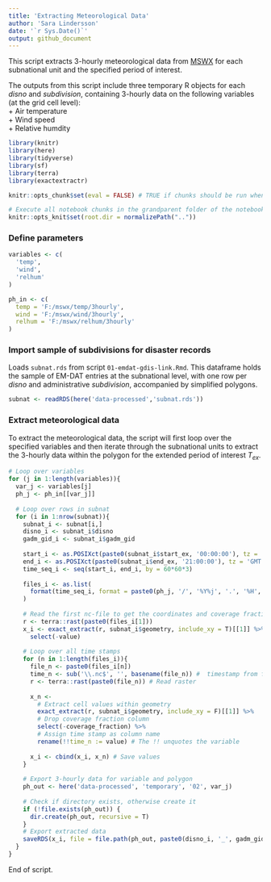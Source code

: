 ---
title: 'Extracting Meteorological Data'
author: 'Sara Lindersson'
date: '`r Sys.Date()`'
output: github_document
---

This script extracts 3-hourly meteorological data from [MSWX](https://doi.org/10.1175/BAMS-D-21-0145.1) for each subnational unit and the specified period of interest.

The outputs from this script include three temporary R objects for each _disno_ and _subdivision_, containing 3-hourly data on the following variables (at the grid cell level):  
+ Air temperature  
+ Wind speed  
+ Relative humdity

```{r libraries, warning=F, message=F, collapse=T}
library(knitr)
library(here)
library(tidyverse)
library(sf)
library(terra)
library(exactextractr)
```

```{r prevent-run, include=F}
knitr::opts_chunk$set(eval = FALSE) # TRUE if chunks should be run when document is knitted.
```

```{r setup, include=T}
# Execute all notebook chunks in the grandparent folder of the notebook
knitr::opts_knit$set(root.dir = normalizePath(".."))
```

### Define parameters
```{r parameters}
variables <- c(
  'temp',
  'wind',
  'relhum'
)

ph_in <- c(
  temp = 'F:/mswx/temp/3hourly',
  wind = 'F:/mswx/wind/3hourly',
  relhum = 'F:/mswx/relhum/3hourly'
)
```

### Import sample of subdivisions for disaster records
Loads `subnat.rds` from script `01-emdat-gdis-link.Rmd`. This dataframe holds the sample of EM-DAT entries at the subnational level, with one row per _disno_ and administrative _subdivision_, accompanied by simplified polygons.
```{r load-subnat}
subnat <- readRDS(here('data-processed','subnat.rds'))
```

### Extract meteorological data
To extract the meteorological data, the script will first loop over the specified variables and then iterate through the subnational units to extract the 3-hourly data within the polygon for the extended period of interest _T~ex~_.
```{r extract-met-data}

# Loop over variables
for (j in 1:length(variables)){
  var_j <- variables[j]
  ph_j <- ph_in[[var_j]] 
  
  # Loop over rows in subnat
  for (i in 1:nrow(subnat)){
    subnat_i <- subnat[i,]
    disno_i <- subnat_i$disno
    gadm_gid_i <- subnat_i$gadm_gid
    
    start_i <- as.POSIXct(paste0(subnat_i$start_ex, '00:00:00'), tz = 'GMT')
    end_i <- as.POSIXct(paste0(subnat_i$end_ex, '21:00:00'), tz = 'GMT')
    time_seq_i <- seq(start_i, end_i, by = 60*60*3)
    
    files_i <- as.list(
      format(time_seq_i, format = paste0(ph_j, '/', '%Y%j', '.', '%H', '.nc'))
    )
    
    # Read the first nc-file to get the coordinates and coverage fraction
    r <- terra::rast(paste0(files_i[1]))
    x_i <- exact_extract(r, subnat_i$geometry, include_xy = T)[[1]] %>%
      select(-value)
    
    # Loop over all time stamps
    for (n in 1:length(files_i)){
      file_n <- paste0(files_i[n])
      time_n <- sub('\\.nc$', '', basename(file_n)) #  timestamp from filename
      r <- terra::rast(paste0(file_n)) # Read raster
      
      x_n <-
        # Extract cell values within geometry
        exact_extract(r, subnat_i$geometry, include_xy = F)[[1]] %>%
        # Drop coverage fraction column
        select(-coverage_fraction) %>%
        # Assign time stamp as column name
        rename(!!time_n := value) # The !! unquotes the variable
      
      x_i <- cbind(x_i, x_n) # Save values
    }
    
    # Export 3-hourly data for variable and polygon
    ph_out <- here('data-processed', 'temporary', '02', var_j)
    
    # Check if directory exists, otherwise create it
    if (!file.exists(ph_out)) {
      dir.create(ph_out, recursive = T)
    }
    # Export extracted data
    saveRDS(x_i, file = file.path(ph_out, paste0(disno_i, '_', gadm_gid_i, '.rds')))
  }
}
```
End of script.